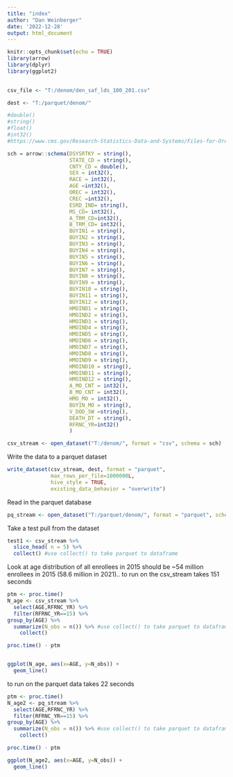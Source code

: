 ```yaml
---
title: "index"
author: "Dan Weinberger"
date: '2022-12-28'
output: html_document
---
```


```r
knitr::opts_chunk$set(echo = TRUE)
library(arrow)
library(dplyr)
library(ggplot2)
 
```

```r
csv_file <- "T:/denom/den_saf_lds_100_201.csv"

dest <- "T:/parquet/denom/" 

#double()
#string()
#float()
#int32()
#https://www.cms.gov/Research-Statistics-Data-and-Systems/Files-for-Order/LimitedDataSets/Downloads/SAFldsDenomNov2009.pdf

sch = arrow::schema(DSYSRTKY = string(),
                    STATE_CD = string(),
                    CNTY_CD = double(),
                    SEX = int32(),
                    RACE = int32(),
                    AGE =int32(),
                    OREC = int32(),
                    CREC =int32(),
                    ESRD_IND= string(),
                    MS_CD= int32(),
                    A_TRM_CD=int32(),
                    B_TRM_CD= int32(),
                    BUYIN1 = string(),
                    BUYIN2 = string(),
                    BUYIN3 = string(),
                    BUYIN4 = string(),
                    BUYIN5 = string(),
                    BUYIN6 = string(),
                    BUYIN7 = string(),
                    BUYIN8 = string(),
                    BUYIN9 = string(),
                    BUYIN10 = string(),
                    BUYIN11 = string(),
                    BUYIN12 = string(),
                    HMOIND1 = string(),
                    HMOIND2 = string(),
                    HMOIND3 = string(),
                    HMOIND4 = string(),
                    HMOIND5 = string(),
                    HMOIND6 = string(),
                    HMOIND7 = string(),
                    HMOIND8 = string(),
                    HMOIND9 = string(),
                    HMOIND10 = string(),
                    HMOIND11 = string(),
                    HMOIND12 = string(),
                    A_MO_CNT = int32(),
                    B_MO_CNT = int32(),
                    HMO_MO = int32(),
                    BUYIN_MO = string(),
                    V_DOD_SW =string(),
                    DEATH_DT = string(),
                    RFRNC_YR=int32()
                    )

csv_stream <- open_dataset("T:/denom/", format = "csv", schema = sch)

```

Write the data to a parquet dataset
```r
write_dataset(csv_stream, dest, format = "parquet", 
              max_rows_per_file=1000000L,
              hive_style = TRUE,
              existing_data_behavior = "overwrite")
```


Read in the parquet database
```r
pq_stream <- open_dataset("T:/parquet/denom/", format = "parquet", schema = sch)

```

Take a test pull from the dataset
```r
test1 <- csv_stream %>% 
  slice_head( n = 5) %>%
  collect() #use collect() to take parquet to dataframe
```

Look at age distribution of all enrollees in 2015
should be ~54 million enrollees in 2015 (58.6 million in 2021)..
to run on the csv_stream takes 151 seconds
```r
ptm <- proc.time()
N_age <- csv_stream %>% 
  select(AGE,RFRNC_YR) %>%
  filter(RFRNC_YR==15) %>%
group_by(AGE) %>%
  summarize(N_obs = n()) %>% #use collect() to take parquet to dataframe
    collect()

proc.time() - ptm


ggplot(N_age, aes(x=AGE, y=N_obs)) +
  geom_line()
```

to run on the parquet data takes 22 seconds
```r
ptm <- proc.time()
N_age2 <- pq_stream %>% 
  select(AGE,RFRNC_YR) %>%
  filter(RFRNC_YR==15) %>%
group_by(AGE) %>%
  summarize(N_obs = n()) %>% #use collect() to take parquet to dataframe
    collect()

proc.time() - ptm

ggplot(N_age2, aes(x=AGE, y=N_obs)) +
  geom_line()
```




 

